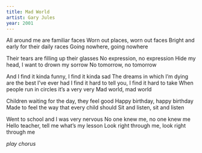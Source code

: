 ```yaml
---
title: Mad World
artist: Gary Jules
year: 2001
---
```


All around me are familiar faces
Worn out places, worn out faces
Bright and early for their daily races
Going nowhere, going nowhere

Their tears are filling up their glasses
No expression, no expression
Hide my head, I want to drown my sorrow
No tomorrow, no tomorrow

:::{.chorus}
And I find it kinda funny, I find it kinda sad
The dreams in which I'm dying are the best I've ever had
I find it hard to tell you, I find it hard to take
When people run in circles it's a very very
Mad world, mad world
:::

Children waiting for the day, they feel good
Happy birthday, happy birthday
Made to feel the way that every child should
Sit and listen, sit and listen

Went to school and I was very nervous
No one knew me, no one knew me
Hello teacher, tell me what's my lesson
Look right through me, look right through me

*play chorus*
